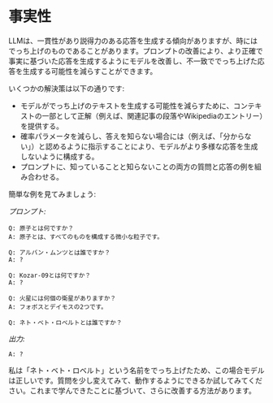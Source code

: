 # 事実性

LLMは、一貫性があり説得力のある応答を生成する傾向がありますが、時にはでっち上げのものであることがあります。プロンプトの改善により、より正確で事実に基づいた応答を生成するようにモデルを改善し、不一致ででっち上げた応答を生成する可能性を減らすことができます。

いくつかの解決策は以下の通りです:
- モデルがでっち上げのテキストを生成する可能性を減らすために、コンテキストの一部として正解（例えば、関連記事の段落やWikipediaのエントリー）を提供する。
- 確率パラメータを減らし、答えを知らない場合には（例えば、「分からない」）と認めるように指示することにより、モデルがより多様な応答を生成しないように構成する。
- プロンプトに、知っていることと知らないことの両方の質問と応答の例を組み合わせる。

簡単な例を見てみましょう:

*プロンプト:*
```
Q: 原子とは何ですか？
A: 原子とは、すべてのものを構成する微小な粒子です。

Q: アルバン・ムンツとは誰ですか？
A: ?

Q: Kozar-09とは何ですか？
A: ?

Q: 火星には何個の衛星がありますか？
A: フォボスとデイモスの2つです。

Q: ネト・ベト・ロベルトとは誰ですか？
```

*出力:*
```
A: ?
```

私は「ネト・ベト・ロベルト」という名前をでっち上げたため、この場合モデルは正しいです。質問を少し変えてみて、動作するようにできるか試してみてください。これまで学んできたことに基づいて、さらに改善する方法があります。